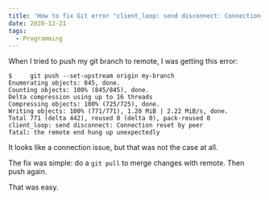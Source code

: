 ```yaml
---
title: 'How to fix Git error "client_loop: send disconnect: Connection reset by peer"'
date: 2020-12-21
tags:
  - Programming
---
```


When I tried to push my git branch to remote, I was getting this error:

```
$     git push --set-upstream origin my-branch
Enumerating objects: 845, done.
Counting objects: 100% (845/845), done.
Delta compression using up to 16 threads
Compressing objects: 100% (725/725), done.
Writing objects: 100% (771/771), 1.20 MiB | 2.22 MiB/s, done.
Total 771 (delta 442), reused 0 (delta 0), pack-reused 0
client_loop: send disconnect: Connection reset by peer
fatal: the remote end hung up unexpectedly
```

It looks like a connection issue, but that was not the case at all.

The fix was simple: do a `git pull` to merge changes with remote. Then push again.

That was easy.
